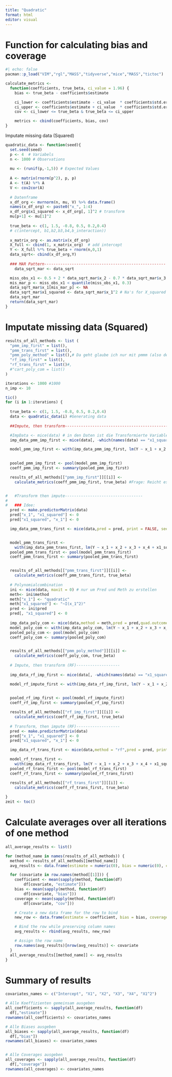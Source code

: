 ---
title: "Quadratic"
format: html
editor: visual
---

# Function for calculating bias and coverage

```{r}
#| echo: false
pacman::p_load("VIM","rgl","MASS","tidyverse","mice","MASS","tictoc")
```

```{r}
calculate_metrics <-
  function(coefficients, true_beta, ci_value = 1.96) { 
    bias <- true_beta - coefficients$estimate

    ci_lower <- coefficients$estimate - ci_value  * coefficients$std.error
    ci_upper <- coefficients$estimate + ci_value  * coefficients$std.error
    cov <- ci_lower <= true_beta & true_beta <= ci_upper

    metrics <- cbind(coefficients, bias, cov) 
}
```

Imputate missing data (Squared)

```{r}
quadratic_data <- function(seed){
  set.seed(seed)
  p <- 4  # Variabels
  n <- 1000 # Observations
  
  mu <- (runif(p,-1,5)) # Expected Values
  
  A <- matrix(rnorm(p^2), p, p)  
  A <- t(A) %*% A             
  V <- cov2cor(A)          
  
  # Datenframe
  x_df_org <- mvrnorm(n, mu, V) %>% data.frame()
  names(x_df_org) <- paste0("x_", 1:4)
  x_df_org$x1_squared <- x_df_org[, 1]^2 # transform
  mu[p+1] <- mu[1]^2
  
  true_beta <- c(1, 1.5, -0.8, 0.5, 0.2,0.4)  
  # c(intercept, b1,b2,b3,b4,b_interaction))
  
  x_matrix_org <- as.matrix(x_df_org)
  X_full <- cbind(1, x_matrix_org)  # add intercept
  Y <- X_full %*% true_beta + rnorm(n,0,1)
  data_sqrt<- cbind(x_df_org,Y)
  
  ### MAR Pattern-----------------------------------------------------
    data_sqrt_mar <- data_sqrt

  miss_obs_x1 <- 0.5 + 2 * data_sqrt_mar$x_2 - 0.7 * data_sqrt_mar$x_3 + rnorm(n, 0, 3)
  mis_mar_p <- miss_obs_x1 < quantile(miss_obs_x1, 0.3)
  data_sqrt_mar$x_1[mis_mar_p] <- NA
  data_sqrt_mar$x1_squared <- data_sqrt_mar$x_1^2 # Na's for X_squared
  data_sqrt_mar
  return(data_sqrt_mar)
}


```

# Imputate missing data (Squared)

```{r}
results_of_all_methods <- list (
  "pmm_imp_first" = list(),
  "pmm_trans_first" = list(),
  "pmm_poly_method" = list(),# Da geht glaube ich nur mit pmmm (also default wird das verwendet)
  "rf_imp_first" = list(),
  "rf_trans_first" = list()#,
  #"cart_poly_com = list()
)

iterations <- 1000 #1000
n_imp <- 10 

tic()
for (i in 1:iterations) {
  
  true_beta <- c(1, 1.5, -0.8, 0.5, 0.2,0.4) 
  data <- quadratic_data(i) #Generating data
  
  ##Impute, then transform----------------------------------------------

  #ImpData <- mice(data) # in den Daten ist die Transformierte Variable
  imp_data_pmm_imp_first <- mice(data[, -which(names(data) == "x1_squared")], seed = i, m = n_imp)

  model_pmm_imp_first <- with(imp_data_pmm_imp_first, lm(Y ~ x_1 + x_2 + x_3 + x_4 + I(x_1 ^ 2)))

  
  pooled_pmm_imp_first <- pool(model_pmm_imp_first)
  coeff_pmm_imp_first <- summary(pooled_pmm_imp_first)

  results_of_all_methods[["pmm_imp_first"]][[i]] <-
    calculate_metrics(coeff_pmm_imp_first, true_beta) #Frage: Reicht es diese Werte abzuspeichern oder brauchen wir noch mehr?


#   #Transform then impute----------------------------------
# 
#   ### Idee:
  pred <- make.predictorMatrix(data)
  pred["x_1", "x1_squared"] <- 0
  pred["x1_squared", "x_1"] <- 0

  imp_data_pmm_trans_first <- mice(data,pred = pred, print = FALSE, seed = i, m = n_imp)


  model_pmm_trans_first <-
    with(imp_data_pmm_trans_first, lm(Y ~ x_1 + x_2 + x_3 + x_4 + x1_squared))
  pooled_pmm_trans_first <- pool(model_pmm_trans_first)
  coeff_pmm_trans_first <- summary(pooled_pmm_trans_first)


  results_of_all_methods[["pmm_trans_first"]][[i]] <-
    calculate_metrics(coeff_pmm_trans_first, true_beta)
  
  # Polynomialcombination
  ini <- mice(data, maxit = 0) # nur um Pred und Meth zu erstellen
  meth<- ini$method
  meth["x_1"] <- "quadratic"
  meth["x1_squared"] <- "~I(x_1^2)"
  pred <- ini$pred
  pred[, "x1_squared"] <- 0
  
  imp_data_poly_com <- mice(data,method = meth,pred = pred,quad.outcome ="Y")
  model_poly_com <- with(imp_data_poly_com, lm(Y ~ x_1 + x_2 + x_3 + x_4 + x1_squared))
  pooled_poly_com <- pool(model_poly_com)
  coeff_poly_com <- summary(pooled_poly_com)


  results_of_all_methods[["pmm_poly_method"]][[i]] <-
    calculate_metrics(coeff_poly_com, true_beta)
  
  # Impute, then transform (RF)-------------------
  
  imp_data_rf_imp_first <- mice(data[, -which(names(data) == "x1_squared")], method = "rf", seed = i, m = n_imp)

  model_rf_impute_first <- with(imp_data_rf_imp_first, lm(Y ~ x_1 + x_2 + x_3 + x_4 + I(x_1 ^ 2)))

  
  pooled_rf_imp_first <- pool(model_rf_impute_first)
  coeff_rf_imp_first <- summary(pooled_rf_imp_first)

  results_of_all_methods[["rf_imp_first"]][[i]] <-
    calculate_metrics(coeff_rf_imp_first, true_beta) 
  
  # Transform, then impute (RF)-------------------
  pred <- make.predictorMatrix(data)
  pred["x_1", "x1_squared"] <- 0
  pred["x1_squared", "x_1"] <- 0

  imp_data_rf_trans_first <- mice(data,method = "rf",pred = pred, print = FALSE, seed = i, m = n_imp)

  model_rf_trans_first <-
    with(imp_data_rf_trans_first, lm(Y ~ x_1 + x_2 + x_3 + x_4 + x1_squared))
  pooled_rf_trans_first <- pool(model_rf_trans_first)
  coeff_rf_trans_first <- summary(pooled_rf_trans_first)

  results_of_all_methods[["rf_trans_first"]][[i]] <-
    calculate_metrics(coeff_rf_trans_first, true_beta)
  
}
zeit <- toc()

```

# Calculate averages over all iterations of one method

```{r}

all_average_results <- list()

for (method_name in names(results_of_all_methods)) {
  method <- results_of_all_methods[[method_name]]
  avg_results <- data.frame(estimate = numeric(0), bias = numeric(0), coverage = numeric(0))

  for (covariate in row.names(method[[1]])) {
    coefficient <- mean(sapply(method, function(df)
        df[covariate, "estimate"]))
    bias <- mean(sapply(method, function(df)
        df[covariate, "bias"]))
    coverage <- mean(sapply(method, function(df)
        df[covariate, "cov"]))

    # Create a new data frame for the row to bind
    new_row <- data.frame(estimate = coefficient, bias = bias, coverage = coverage)

    # Bind the row while preserving column names
    avg_results <- rbind(avg_results, new_row)

    # Assign the row name
    row.names(avg_results)[nrow(avg_results)] <- covariate
  }
  all_average_results[[method_name]] <- avg_results
}

```

# Summary of results

```{r}
covariates_names <- c("Intercept", "X1", "X2", "X3", "X4", "X1^2")

# Alle Koeffizienten gemeinsam ausgeben
all_coefficients <- sapply(all_average_results, function(df)
  df[,"estimate"])
rownames(all_coefficients) <- covariates_names

# Alle Biases ausgeben
all_biases <- sapply(all_average_results, function(df)
  df[,"bias"])
rownames(all_biases) <- covariates_names


# Alle Coverages ausgeben
all_coverages <- sapply(all_average_results, function(df)
  df[,"coverage"])
rownames(all_coverages) <- covariates_names

```

